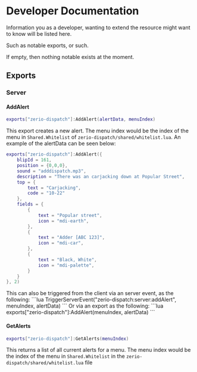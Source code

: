 
# Developer Documentation

Information you as a developer, wanting to extend the resource might want to know will be listed here.

Such as notable exports, or such.

If empty, then nothing notable exists at the moment.

## Exports

### Server

#### AddAlert

```lua
exports["zerio-dispatch"]:AddAlert(alertData, menuIndex)
```

This export creates a new alert. The menu index would be the index of the menu in `Shared.Whitelist` of `zerio-dispatch/shared/whitelist.lua`. An example of the alertData can be seen below:

```lua
exports["zerio-dispatch"]:AddAlert({
    blipId = 161,
    position = {0,0,0},
    sound = "adddispatch.mp3",
    description = "There was an carjacking down at Popular Street",
    top = {
        text = "Carjacking",
        code = "10-22"
    },
    fields = {
        {
            text = "Popular street",
            icon = "mdi-earth",
        },
        {
            text = "Adder [ABC 123]",
            icon = "mdi-car",
        },
        {
            text = "Black, White",
            icon = "mdi-palette",
        }
    }
}, 2)
```

<Callout type="info">
  This can also be triggered from the client via an server event, as the
  following: ```lua TriggerServerEvent("zerio-dispatch:server:addAlert",
  menuIndex, alertData) ``` Or via an export as the following: ```lua
  exports["zerio-dispatch"]:AddAlert(menuIndex, alertData) ```
</Callout>

#### GetAlerts

```lua
exports["zerio-dispatch"]:GetAlerts(menuIndex)
```

This returns a list of all current alerts for a menu. The menu index would be the index of the menu in `Shared.Whitelist` in the `zerio-dispatch/shared/whitelist.lua` file
